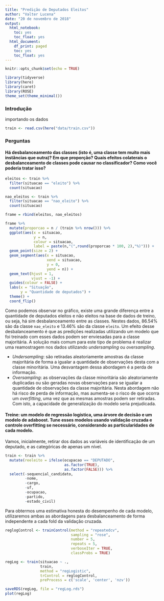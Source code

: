 ```yaml
---
title: "Predição de Deputados Eleitos"
author: "Valter Lucena"
date: "20 de novembro de 2018"
output: 
  html_notebook:
    toc: yes
    toc_float: yes
  html_document:
    df_print: paged
    toc: yes
    toc_float: yes
---
```


```r
knitr::opts_chunk$set(echo = TRUE)
```

```r
library(tidyverse)
library(here)
library(caret)
library(ROSE)
theme_set(theme_minimal())
```


### Introdução

importando os dados

```r
train <- read.csv(here("data/train.csv")) 
```


### Perguntas

#### Há desbalanceamento das classes (isto é, uma classe tem muito mais instâncias que outra)? Em que proporção? Quais efeitos colaterais o desbalanceamento de classes pode causar no classificador? Como você poderia tratar isso?

```r
eleitos <- train %>% 
  filter(situacao == "eleito") %>% 
  count(situacao)

nao_eleitos <- train %>% 
  filter(situacao == "nao_eleito") %>% 
  count(situacao)

frame = rbind(eleitos, nao_eleitos)

frame %>% 
  mutate(proporcao = n / (train %>% nrow())) %>% 
  ggplot(aes(x = situacao,
             y = n,
             colour = situacao,
             label = paste(n,"(",round(proporcao * 100, 2),"%)"))) +
  geom_point(size = 2) +
  geom_segment(aes(x = situacao,
                   xend = situacao,
                   y = 0,
                   yend = n)) +
  geom_text(hjust = 1,
            vjust = -1) +
  guides(colour = FALSE) +
  labs(x = "Situação",
       y = "Quantidade de deputados") +
  theme() +
  coord_flip()
```

Como podemos observar no gráfico, existe uma grande diferença entre a quantidade de deputados eleitos e não eleitos na base de dados de treino, ou seja, há sim desbalanceamento entre as classes. Nestes dados, 86.54% são da classe `nao_eleito` e 13.46% são da classe `eleito`. Um efeito desse desbalanceamento é que as predições realizadas utilizando um modelo que foi treinado com esses dados podem ser enviesadas para a classe majoritária. A solução mais comum para este tipo de problema é realizar uma reamostragem nos dados utilizando *undersampling* ou *oversampling*.

* *Undersampling*: são retiradas aleatoriamente amostras da classe majoritária de forma a igualar a quantidade de observações desta com a classe minoritária. Uma desvantagem dessa abordagem é a perda de informação.
* *Oversampling*: as observações da classe minoritária são aleatoriamente duplicadas ou são geradas novas observações para se igualar a quantidade de observações da classe majoritária. Nesta abordagem não há risco de perda de informação, mas aumenta-se o risco de que ocorra um *overfitting*, uma vez que as mesmas amostras podem ser retiradas. Com isto, a capacidade de generalização do modelo seria prejudicada. 

#### Treine: um modelo de regressão logística, uma árvore de decisão e um modelo de adaboost. Tune esses modelos usando validação cruzada e controle overfitting se necessário, considerando as particularidades de cada modelo. 

Vamos, inicialmente, retirar dos dados as variáveis de identificação de um deputado, e as categóricas de apenas um nível.

```r
train <- train %>% 
  mutate(reeleito = ifelse(ocupacao == "DEPUTADO", 
                           as.factor(TRUE), 
                           as.factor(FALSE))) %>% 
  select(-sequencial_candidato,
         -nome,
         -cargo,
         -uf,
         -ocupacao,
         -partido,
         -estado_civil)
```


Para obtermos uma estimativa honesta do desempenho de cada modelo, utilizaremos ambas as abordagens para desbalanceamento de forma independente a cada fold da validação cruzada.

```r
reglogControl <- trainControl(method = "repeatedcv",
                              sampling = "rose",
                              number = 5,
                              repeats = 5,
                              verboseIter = TRUE,
                              classProbs = TRUE)

regLog <- train(situacao ~ .,
                train,
                method = "regLogistic",
                trControl = reglogControl,
                preProcess = c('scale', 'center', 'nzv'))

saveRDS(regLog, file = "regLog.rds")
plot(regLog)
```

